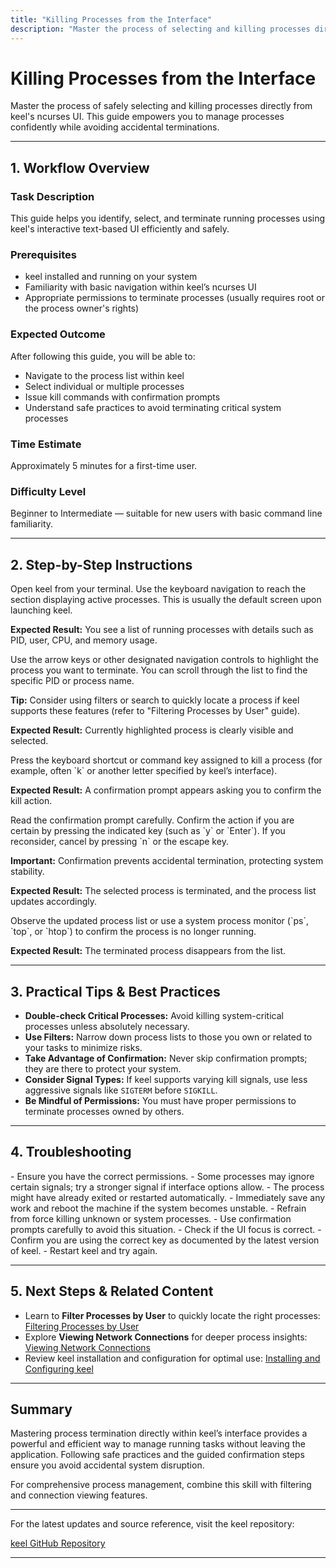 ```yaml
---
title: "Killing Processes from the Interface"
description: "Master the process of selecting and killing processes directly from keel's ncurses UI. Learn about safe usage patterns, confirmation prompts, and tips to avoid accidental termination."
---
```


# Killing Processes from the Interface

Master the process of safely selecting and killing processes directly from keel's ncurses UI. This guide empowers you to manage processes confidently while avoiding accidental terminations.

---

## 1. Workflow Overview

### Task Description
This guide helps you identify, select, and terminate running processes using keel's interactive text-based UI efficiently and safely.

### Prerequisites
- keel installed and running on your system
- Familiarity with basic navigation within keel’s ncurses UI
- Appropriate permissions to terminate processes (usually requires root or the process owner's rights)

### Expected Outcome
After following this guide, you will be able to:
- Navigate to the process list within keel
- Select individual or multiple processes
- Issue kill commands with confirmation prompts
- Understand safe practices to avoid terminating critical system processes

### Time Estimate
Approximately 5 minutes for a first-time user.

### Difficulty Level
Beginner to Intermediate — suitable for new users with basic command line familiarity.

---

## 2. Step-by-Step Instructions

<Steps>
<Step title="Launch keel and Navigate to the Process List">
Open keel from your terminal. Use the keyboard navigation to reach the section displaying active processes. This is usually the default screen upon launching keel.

**Expected Result:**
You see a list of running processes with details such as PID, user, CPU, and memory usage.
</Step>

<Step title="Select the Process to Kill">
Use the arrow keys or other designated navigation controls to highlight the process you want to terminate. You can scroll through the list to find the specific PID or process name.

**Tip:**
Consider using filters or search to quickly locate a process if keel supports these features (refer to "Filtering Processes by User" guide).

**Expected Result:**
Currently highlighted process is clearly visible and selected.
</Step>

<Step title="Initiate the Kill Command">
Press the keyboard shortcut or command key assigned to kill a process (for example, often `k` or another letter specified by keel’s interface).

**Expected Result:**
A confirmation prompt appears asking you to confirm the kill action.
</Step>

<Step title="Confirm the Kill Action">
Read the confirmation prompt carefully. Confirm the action if you are certain by pressing the indicated key (such as `y` or `Enter`). If you reconsider, cancel by pressing `n` or the escape key.

**Important:**
Confirmation prevents accidental termination, protecting system stability.

**Expected Result:**
The selected process is terminated, and the process list updates accordingly.
</Step>

<Step title="Verify Process Termination">
Observe the updated process list or use a system process monitor (`ps`, `top`, or `htop`) to confirm the process is no longer running.

**Expected Result:**
The terminated process disappears from the list.
</Step>
</Steps>

---

## 3. Practical Tips & Best Practices

- **Double-check Critical Processes:** Avoid killing system-critical processes unless absolutely necessary.
- **Use Filters:** Narrow down process lists to those you own or related to your tasks to minimize risks.
- **Take Advantage of Confirmation:** Never skip confirmation prompts; they are there to protect your system.
- **Consider Signal Types:** If keel supports varying kill signals, use less aggressive signals like `SIGTERM` before `SIGKILL`.
- **Be Mindful of Permissions:** You must have proper permissions to terminate processes owned by others.

---

## 4. Troubleshooting

<AccordionGroup title="Common Issues When Killing Processes">
<Accordion title="Process Does Not Terminate">
- Ensure you have the correct permissions.
- Some processes may ignore certain signals; try a stronger signal if interface options allow.
- The process might have already exited or restarted automatically.
</Accordion>

<Accordion title="Accidentally Killed Critical Process">
- Immediately save any work and reboot the machine if the system becomes unstable.
- Refrain from force killing unknown or system processes.
- Use confirmation prompts carefully to avoid this situation.
</Accordion>

<Accordion title="The Kill Command Shortcut Doesn’t Work">
- Check if the UI focus is correct.
- Confirm you are using the correct key as documented by the latest version of keel.
- Restart keel and try again.
</Accordion>
</AccordionGroup>

---

## 5. Next Steps & Related Content

- Learn to **Filter Processes by User** to quickly locate the right processes: [Filtering Processes by User](/guides/process-management/filter-users)
- Explore **Viewing Network Connections** for deeper process insights: [Viewing Network Connections](/guides/process-management/view-connections)
- Review keel installation and configuration for optimal use: [Installing and Configuring keel](/guides/getting-started/installation)

---

## Summary

Mastering process termination directly within keel’s interface provides a powerful and efficient way to manage running tasks without leaving the application. Following safe practices and the guided confirmation steps ensure you avoid accidental system disruption.

For comprehensive process management, combine this skill with filtering and connection viewing features.

---

For the latest updates and source reference, visit the keel repository:

[keel GitHub Repository](https://github.com/modelorona/keel)


---